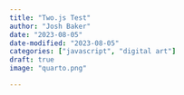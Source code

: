 ```yaml
---
title: "Two.js Test"
author: "Josh Baker"
date: "2023-08-05"
date-modified: "2023-08-05"
categories: ["javascript", "digital art"]
draft: true
image: "quarto.png"

---
```


<script src="two.js"></script>
<script>
	//Configuration  variables
	var arc_segment_length = 0.05;   //The length of segment in radians
	var arc_segment_width = 2; // in pixels
	var resolution = 60; // Unitless.  The large the resolution, the slower the animation
	//var modulo_number = [60, 3600];  //A true clock with array elements corresponding to seconds per minute and seconds per hour
	//var modulo_number = [60, 3600, 86400, 2592000, 31536000];  //A modified clock with array elements corresponding to seconds per minute, seconds per hour, seconds per day, seconds per month (30 days), seconds per year (365 days)
	//var modulo_number = [2, 3, 4, 5, 6, 10, 12, 15, 20, 30, 60] // All the divisors of 60
	var modulo_number = [2, 3, 4, 5, 6, 7, 9, 10, 12, 14, 15, 18, 20, 21, 25, 28, 30, 35, 36, 42, 45, 50, 60, 63, 70, 75, 84, 90, 100, 105, 126, 140, 150, 175, 180, 210, 225, 252, 300, 315, 350, 420, 450, 525, 630, 700, 900, 1050, 1260, 1575, 2100, 3150, 6300] // All divisors of 6300;

	//Instantiate values - empty
	var radius = [];
	var direction = [];
	var angle = [];
	var angle_adjust = [];
	var arc_segment = [];

	//Instantiate values - calculated
	var elem = document.body;
	var two = new Two({ fullscreen: true }).appendTo(elem);
	var dimension_minimum = Math.min(two.height, two.width);
	var x_origin = two.width / 2;   // center the origin
	var y_origin = two.height / 2;  // center the origin
	var n = modulo_number.length;
	var radius_maximum = dimension_minimum / 2;
	var radius_minimum = radius_maximum - n * arc_segment_width; // radius of the inner most circle in pixels
	var shift = -arc_segment_length / 2 - Math.PI / 2;  // shift by half of the arc segment and 90 degrees to the right


	//Initialize values arc segments
	for (var i = 0; i < n; i++) {
		//for (var i = n; i > 0; i--) {
		radius[i] = radius_minimum + i * (radius_maximum - radius_minimum) / n;
		angle[i] = 2 * Math.PI / modulo_number[i];
		angle_adjust[i] = angle[i] / resolution;
		arc_segment[i] = two.makeArcSegment(x_origin, y_origin, radius[i], radius[i], 0, arc_segment_length)
		//arc_segment[i] = two.makeArcSegment(x_origin, y_origin, 0, radius[i], 0, arc_segment_length)
		arc_segment[i].rotation = shift;
		arc_segment[i].linewidth = arc_segment_width;
		//arc_segment[i].fill = 'rgba(0, 200, 255, 0.75)';
		//arc_segment[i].opacity = .5;
	}

	//Move all of the arc on each animation loop
	two.bind('update', function (frameCount) {
		for (var i = 0; i < n; i++) {
			//if (two.frameCount % resolution == 0) { // Escapement mechanism
			arc_segment[i].rotation = two.frameCount * angle_adjust[i] + shift;
			//}
		}
	}).play();

	two.update();
</script>
